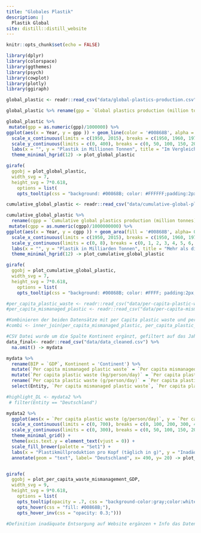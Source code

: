 ```yaml
---
title: "Globales Plastik"
description: |
  Plastik Global
site: distill::distill_website
---
```


```r
knitr::opts_chunk$set(echo = FALSE)

library(dplyr)
library(colorspace)
library(ggthemes)
library(psych)
library(cowplot)
library(plotly)
library(ggiraph)

```

```r
global_plastic <- readr::read_csv("data/global-plastics-production.csv")

global_plastic %>% rename(gpp = `Global plastics production (million tonnes)`) -> global_plastic

global_plastic %>%
 mutate(gpp = as.numeric(gpp)/1000000) %>%
ggplot(aes(x = Year, y = gpp )) + geom_line(color = '#00868B', alpha = 0.6) + geom_point_interactive(aes(data_id = gpp, tooltip = gpp), color = '#00868B') +
  scale_x_continuous(limits = c(1950, 2015), breaks = c(1950, 1960, 1970, 1980, 1990, 2000, 2010, 2015), expand = c(0.02,0.02)) +
  scale_y_continuous(limits = c(0, 400), breaks = c(0, 50, 100, 150, 200, 250, 300, 350, 400), expand = c(0,0)) +
  labs(x = "", y = "Plastik in Millionen Tonnen", title = "Im Vergleich zu 1950 hat sich 2015 die Plastikproduktion in\n Millionen Tonnen fast um den Faktor 200 erhöht", subtitle = "Globale Entwicklung der Plastikproduktion von 1950 bis 2015") +
  theme_minimal_hgrid(12) -> plot_global_plastic

girafe(
  ggobj = plot_global_plastic,
  width_svg = 7,
  height_svg = 7*0.618,
    options = list(
    opts_tooltip(css = "background: #00868B; color: #FFFFFF;padding:2px;border-radius:2px;")))

```

```r
cumulative_global_plastic <- readr::read_csv("data/cumulative-global-plastics.csv")

cumulative_global_plastic %>%
  rename(cgpp = `Cumulative global plastics production (million tonnes)`) %>%
 mutate(cgpp = as.numeric(cgpp)/1000000000) %>%
ggplot(aes(x = Year, y = cgpp )) + geom_area(fill = '#00868B', alpha= 0.6) + geom_point_interactive(aes(data_id = cgpp, tooltip = cgpp), color = '#00868B') +
  scale_x_continuous(limits = c(1950, 2015), breaks = c(1950, 1960, 1970, 1980, 1990, 2000, 2010, 2015), expand = c(0.02, 0.02)) +
  scale_y_continuous(limits = c(0, 8), breaks = c(0, 1, 2, 3, 4, 5, 6, 7, 8), expand = c(0,0)) +
  labs(x = "", y = "Plastik in Milliarden Tonnen", title = "Mehr als die Hälfte des weltweit produzierten Plastiks\n wurde in den letzten 15 Jahren produziert", subtitle = "Kumulation  der globalen Plastikproduktion von 1950 bis 2015" ) +
  theme_minimal_hgrid(12) -> plot_cumulative_global_plastic

girafe(
  ggobj = plot_cumulative_global_plastic,
  width_svg = 7,
  height_svg = 7*0.618,
    options = list(
    opts_tooltip(css = "background: #00868B; color: #FFFF; padding:2px;border-radius:2px;")))


```

```r

#per_capita_plastic_waste <- readr::read_csv("data/per-capita-plastic-waste-vs-gdp-per-capita.csv")
#per_capita_mismanaged_plastic <- readr::read_csv("data/per-capita-mismanaged-plastic-waste-vs-gdp-per-capita.csv")

#Kombinieren der beiden Datensätze mit per Capita plastic waste und per capita mismanaged plastic
#combi <- inner_join(per_capita_mismanaged_plastic, per_capita_plastic_waste)

#CSV Datei wurde um die Spalte Kontinent ergänzt, gefiltert auf das Jahr 2010  und wird nun neu eingelesen
data_final<- readr::read_csv("data/data_cleaned.csv") %>%
  na.omit() -> mydata

mydata %>%
  rename(BIP = `GDP`, Kontinent = 'Continent') %>%
  mutate(`Per capita mismanaged plastic waste` = `Per capita mismanaged plastic waste`*1000) %>%
  mutate(`Per capita plastic waste (kg/person/day)` = `Per capita plastic waste (kg/person/day)`*1000) %>%
  rename(`Per capita plastic waste (g/person/day)` = `Per capita plastic waste (kg/person/day)`) %>%
  select(Entity, `Per capita mismanaged plastic waste`, `Per capita plastic waste (g/person/day)`, BIP, Kontinent) -> mydata2

#highlight_DL <- mydata2 %>%
 # filter(Entity == "Deutschland")

mydata2 %>%
  ggplot(aes(x = `Per capita plastic waste (g/person/day)`, y = `Per capita mismanaged plastic waste`, size = BIP, fill = Kontinent)) + geom_point_interactive(position = "jitter", shape = 21, color = "black", aes(data_id = Entity, tooltip = Entity)) + 
  scale_x_continuous(limits = c(0, 700), breaks = c(0, 100, 200, 300, 400, 500, 600, 700)) +
  scale_y_continuous(limits = c(0, 300), breaks = c(0, 50, 100, 150, 200, 250, 300)) +
  theme_minimal_grid() +
  theme(axis.text.y = element_text(vjust = 0)) +
  scale_fill_brewer(palette = "Set1") +
  labs(x = "Plastikmüllproduktion pro Kopf (täglich in g)", y = "Inadäquat entsorgter Plastikmüll pro Kopf (täglich in g)", title = "Das Plastikproblem ist eine Mischung aus hoher Produktion in\n wohlhabenderen und inadäquater Entsorgung in ärmeren Ländern ", subtitle = "Zusammenhang von Wohlstand, Plastikmüllproduktion und inadäquater Entsorgung") +
  annotate(geom = "text", label= "Deutschland", x= 490, y= 20) -> plot_per_capita_waste_mismanagement_GDP


girafe(
  ggobj = plot_per_capita_waste_mismanagement_GDP,
  width_svg = 9,
  height_svg = 9*0.618,
    options = list(
    opts_tooltip(opacity = .7, css = "background-color:gray;color:white;padding:2px;border-radius:2px;"),
    opts_hover(css = "fill: #00868B;"),
    opts_hover_inv(css = "opacity: 0.3;")))

#Definition inadäquate Entsorgung auf Website ergänzen + Info das Daten aus 2010 sind 

```

